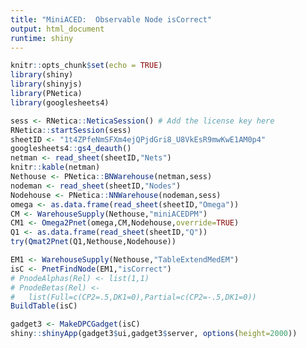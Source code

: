 ```yaml
---
title: "MiniACED:  Observable Node isCorrect"
output: html_document
runtime: shiny
---
```


```r
knitr::opts_chunk$set(echo = TRUE)
library(shiny)
library(shinyjs)
library(PNetica)
library(googlesheets4)
```

```r
sess <- RNetica::NeticaSession() # Add the license key here
RNetica::startSession(sess)
sheetID <- "1t4ZPfeNmSFXm4ejQPjdGri8_U8VkEsR9mwKwE1AM0p4"
googlesheets4::gs4_deauth()
netman <- read_sheet(sheetID,"Nets")
knitr::kable(netman)
Nethouse <- PNetica::BNWarehouse(netman,sess)
nodeman <- read_sheet(sheetID,"Nodes")
Nodehouse <- PNetica::NNWarehouse(nodeman,sess)
omega <- as.data.frame(read_sheet(sheetID,"Omega"))
CM <- WarehouseSupply(Nethouse,"miniACEDPM")
CM1 <- Omega2Pnet(omega,CM,Nodehouse,override=TRUE)
Q1 <- as.data.frame(read_sheet(sheetID,"Q"))
try(Qmat2Pnet(Q1,Nethouse,Nodehouse))
```

```r
EM1 <- WarehouseSupply(Nethouse,"TableExtendMedEM")
isC <- PnetFindNode(EM1,"isCorrect")
# PnodeAlphas(Rel) <- list(1,1)
# PnodeBetas(Rel) <- 
#   list(Full=c(CP2=.5,DK1=0),Partial=c(CP2=-.5,DK1=0))
BuildTable(isC)
```
<style>iframe.shiny-frame{height: 2000px}</style>
```r
gadget3 <- MakeDPCGadget(isC)
shiny::shinyApp(gadget3$ui,gadget3$server, options(height=2000))
```
